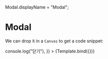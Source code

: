 
Modal.displayName = "Modal";

<Meta title="MDX/Modal" component={Modal} />


# Modal

We can drop it in a `Canvas` to get a code snippet:

<Canvas>
	<Story
		name="negative"
		args={{
			title: "제목 입니다",
			show: true,
			size: "mini",
			onClose: () => console.log("닫기"),
		}}
	>
		{Template.bind({})}
	</Story>
</Canvas>
